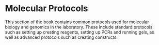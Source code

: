 # Molecular Protocols

This section of the book contains common protocols used for molecular biology and genomics in the laboratory. These include standard protocols such as setting up creating reagents, setting up PCRs and running gels, as well as advanced protocols such as creating constructs.